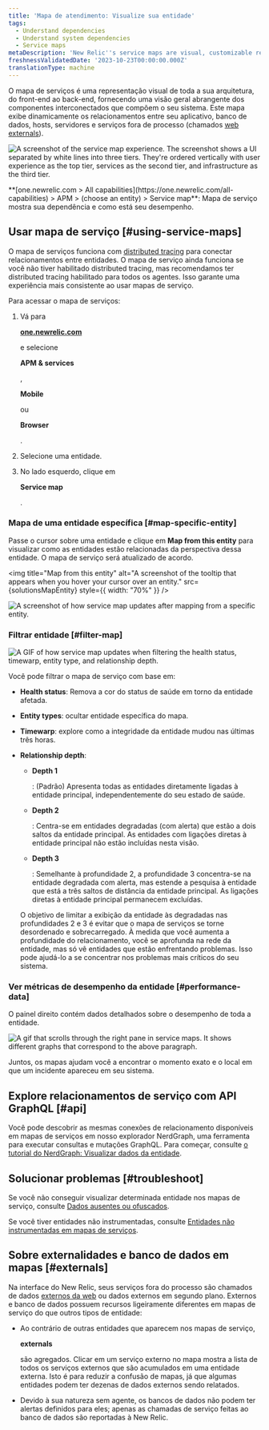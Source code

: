 ```yaml
---
title: 'Mapa de atendimento: Visualize sua entidade'
tags:
  - Understand dependencies
  - Understand system dependencies
  - Service maps
metaDescription: 'New Relic''s service maps are visual, customizable representations of your application architecture.'
freshnessValidatedDate: '2023-10-23T00:00:00.000Z'
translationType: machine
---
```












O mapa de serviços é uma representação visual de toda a sua arquitetura, do front-end ao back-end, fornecendo uma visão geral abrangente dos componentes interconectados que compõem o seu sistema. Este mapa exibe dinamicamente os relacionamentos entre seu aplicativo, banco de dados, hosts, servidores e serviços fora de processo (chamados [web externals](%5B#externals%5D)).

<img
  title="Service map experience"
  alt="A screenshot of the service map experience. The screenshot shows a UI separated by white lines into three tiers. They're ordered vertically with user experience as the top tier, services as the second tier, and infrastructure as the third tier."
  src={SolutionsServiceMaps}
/>

<figcaption>
  <DNT>**[one.newrelic.com > All capabilities](https://one.newrelic.com/all-capabilities) > APM > (choose an entity) > Service map**</DNT>: Mapa de serviço mostra sua dependência e como está seu desempenho.
</figcaption>

## Usar mapa de serviço [#using-service-maps]

O mapa de serviços funciona com [distributed tracing](/docs/apm/distributed-tracing/getting-started/introduction-distributed-tracing) para conectar relacionamentos entre entidades. O mapa de serviço ainda funciona se você não tiver habilitado distributed tracing, mas recomendamos ter distributed tracing habilitado para todos os agentes. Isso garante uma experiência mais consistente ao usar mapas de serviço.

Para acessar o mapa de serviços:

1. Vá para

   <DNT>**[one.newrelic.com](https://one.newrelic.com/all-capabilities)**</DNT>

   e selecione

   <DNT>**APM & services**</DNT>

   ,

   <DNT>**Mobile**</DNT>

   ou

   <DNT>**Browser**</DNT>

   .

2. Selecione uma entidade.

3. No lado esquerdo, clique em

   <DNT>**Service map**</DNT>

   .

### Mapa de uma entidade específica [#map-specific-entity]

Passe o cursor sobre uma entidade e clique em <DNT>**Map from this entity**</DNT> para visualizar como as entidades estão relacionadas da perspectiva dessa entidade. O mapa de serviço será atualizado de acordo.

<img
  title="Map from this entity"
  alt="A screenshot of the tooltip that appears when you hover your cursor over an entity."
  src={solutionsMapEntity}
  style={{ width: "70%" }}
/>

<img
  title="Example of map from this entity"
  alt="A screenshot of how service map updates after mapping from a specific entity."
  src={solutionsMapfromthisentityexample}
/>

### Filtrar entidade [#filter-map]

<img
  title="Search, filter, and explore your entities"
  alt="A GIF of how service map updates when filtering the health status, timewarp, entity type, and relationship depth."
  src={solutionsFilterServiceMap}
/>

Você pode filtrar o mapa de serviço com base em:

* <DNT>**Health status**</DNT>: Remova a cor do status de saúde em torno da entidade afetada.

* <DNT>**Entity types**</DNT>: ocultar entidade específica do mapa.

* <DNT>**Timewarp**</DNT>: explore como a integridade da entidade mudou nas últimas três horas.

* <DNT>**Relationship depth**</DNT>:

  * <DNT>**Depth 1**</DNT>

    : (Padrão) Apresenta todas as entidades diretamente ligadas à entidade principal, independentemente do seu estado de saúde.

  * <DNT>**Depth 2**</DNT>

    : Centra-se em entidades degradadas (com alerta) que estão a dois saltos da entidade principal. As entidades com ligações diretas à entidade principal não estão incluídas nesta visão.

  * <DNT>**Depth 3**</DNT>

    : Semelhante à profundidade 2, a profundidade 3 concentra-se na entidade degradada com alerta, mas estende a pesquisa à entidade que está a três saltos de distância da entidade principal. As ligações diretas à entidade principal permanecem excluídas.

  <Callout variant="tip">
    O objetivo de limitar a exibição da entidade às degradadas nas profundidades 2 e 3 é evitar que o mapa de serviços se torne desordenado e sobrecarregado. À medida que você aumenta a profundidade do relacionamento, você se aprofunda na rede da entidade, mas só vê entidades que estão enfrentando problemas. Isso pode ajudá-lo a se concentrar nos problemas mais críticos do seu sistema.
  </Callout>

### Ver métricas de desempenho da entidade [#performance-data]

O painel direito contém dados detalhados sobre o desempenho de toda a entidade.

<img
  title="Service maps right pane"
  alt="A gif that scrolls through the right pane in service maps. It shows different graphs that correspond to the above paragraph."
  src={solutionsServiceMapsRightPane}
/>

Juntos, os mapas ajudam você a encontrar o momento exato e o local em que um incidente apareceu em seu sistema.

## Explore relacionamentos de serviço com API GraphQL [#api]

Você pode descobrir as mesmas conexões de relacionamento disponíveis em mapas de serviços em nosso explorador NerdGraph, uma ferramenta para executar consultas e mutações GraphQL. Para começar, consulte [o tutorial do NerdGraph: Visualizar dados da entidade](/docs/apis/nerdgraph/examples/nerdgraph-entities-api-tutorial/).

## Solucionar problemas [#troubleshoot]

Se você não conseguir visualizar determinada entidade nos mapas de serviço, consulte [Dados ausentes ou ofuscados](/docs/troubleshooting-missing-or-obfuscated-data-new-relic-one).

Se você tiver entidades não instrumentadas, consulte [Entidades não instrumentadas em mapas de serviços](/docs/new-relic-solutions/new-relic-one/ui-data/service-maps/uninstrumented-entities-service-maps).

## Sobre externalidades e banco de dados em mapas [#externals]

Na interface do New Relic, seus serviços fora do processo são chamados de dados [externos da web](/docs/using-new-relic/welcome-new-relic/get-started/glossary#web-external) ou dados externos em segundo plano. Externos e banco de dados possuem recursos ligeiramente diferentes em mapas de serviço do que outros tipos de entidade:

* Ao contrário de outras entidades que aparecem nos mapas de serviço,

  <DNT>**externals**</DNT>

  são agregados. Clicar em um serviço externo no mapa mostra a lista de todos os serviços externos que são acumulados em uma entidade externa. Isto é para reduzir a confusão de mapas, já que algumas entidades podem ter dezenas de dados externos sendo relatados.

* Devido à sua natureza sem agente, os bancos de dados não podem ter alertas definidos para eles; apenas as chamadas de serviço feitas ao banco de dados são reportadas à New Relic.